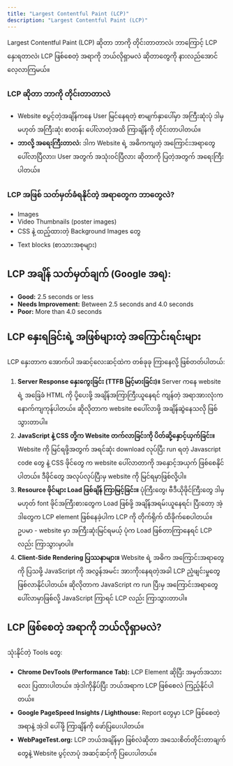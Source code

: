 ```yaml
---
title: "Largest Contentful Paint (LCP)"
description: "Largest Contentful Paint (LCP)"
---
```



<Aside title="ရည်ရွယ်ချက်">
 Largest Contentful Paint (LCP) ဆိုတာ ဘာကို တိုင်းတာတာလဲ၊ ဘာကြောင့် LCP နှေးရတာလဲ၊ LCP ဖြစ်စေတဲ့ အရာကို ဘယ်လိုရှာမလဲ ဆိုတာတွေကို နားလည်အောင် လေ့လာကြမယ်။
</Aside>

### LCP ဆိုတာ ဘာကို တိုင်းတာတာလဲ

- Website စပွင့်တဲ့အချိန်ကနေ User မြင်နေရတဲ့ စာမျက်နှာပေါ်မှာ အကြီးဆုံးပုံ ဒါမှမဟုတ် အကြီးဆုံး စာတန်း ပေါ်လာတဲ့အထိ ကြာချိန်ကို တိုင်းတာပါတယ်။
- **ဘာလို့ အရေးကြီးတာလဲ:** ဒါက Website ရဲ့ အဓိကကျတဲ့ အကြောင်းအရာတွေ ပေါ်လာပြီလား၊ User အတွက် အသုံးဝင်ပြီလား ဆိုတာကို ပြတဲ့အတွက် အရေးကြီးပါတယ်။

### LCP အဖြစ် သတ်မှတ်ခံရနိုင်တဲ့ အရာတွေက ဘာတွေလဲ?

- Images
- Video Thumbnails (poster images)
- CSS နဲ့ ထည့်ထားတဲ့ Background Images တွေ
- Text blocks (စာသားအစုများ)

## LCP အချိန် သတ်မှတ်ချက် (Google အရ):

- **Good:** 2.5 seconds or less
- **Needs Improvement:** Between 2.5 seconds and 4.0 seconds
- **Poor:** More than 4.0 seconds

<ContentImage src={lcpValues} alt="LCP values" />
<ContentImage src={lcp} alt="LCP" />

## LCP နှေးရခြင်းရဲ့ အဖြစ်များတဲ့ အကြောင်းရင်းများ

LCP နှေးတာက အောက်ပါ အဆင့်လေးဆင့်ထဲက တစ်ခုခု ကြာနေလို့ ဖြစ်တတ်ပါတယ်:

1. **Server Response နှေးကွေးခြင်း (TTFB မြင့်မားခြင်း)။** Server ကနေ website ရဲ့ အခြေခံ HTML ကို ပို့ပေးဖို့ အချိန်အကြာကြီးယူနေရင် ကျန်တဲ့ အရာအားလုံးက နောက်ကျကုန်ပါတယ်။ ဆိုလိုတာက website စပေါ်လာဖို့ အချိန်ဆွဲနေသလို ဖြစ်သွားတာပါ။
2. **JavaScript နဲ့ CSS တို့က Website တက်လာခြင်းကို ပိတ်ဆို့နှောင့်ယှက်ခြင်း။** Website ကို မြင်ရဖို့အတွက် အရင်ဆုံး download လုပ်ပြီး run ရတဲ့ Javascript code တွေ နဲ့ CSS ဖိုင်တွေ က website ပေါ်လာတာကို အနှောင့်အယှက် ဖြစ်စေနိုင်ပါတယ်။ ဒီဖိုင်တွေ အလုပ်လုပ်ပြီးမှ website ကို မြင်ရမှာဖြစ်လို့ပါ။
3. **Resource ဖိုင်များ Load ဖြစ်ချိန် ကြာမြင့်ခြင်း။** ပုံကြီးတွေ၊ ဗီဒီယိုဖိုင်ကြီးတွေ ဒါမှမဟုတ် font ဖိုင်အကြီးစားတွေက Load ဖြစ်ဖို့ အချိန်အရမ်းယူနေရင်၊ ပြီးတော့ အဲ့ဒါတွေက LCP element ဖြစ်နေခဲ့ပါက LCP ကို တိုက်ရိုက် ထိခိုက်စေပါတယ်။ ဥပမာ - website မှာ အကြီးဆုံးမြင်ရမယ့် ပုံက Load ဖြစ်တာကြာနေရင် LCP လည်း ကြာသွားမှာပါ။
4. **Client-Side Rendering ပြဿနာများ။** Website ရဲ့ အဓိက အကြောင်းအရာတွေကို ပြသဖို့ JavaScript ကို အလွန်အမင်း အားကိုးနေရတဲ့အခါ LCP ညံ့ဖျင်းမှုတွေ ဖြစ်လာနိုင်ပါတယ်။ ဆိုလိုတာက JavaScript က run ပြီးမှ အကြောင်းအရာတွေ ပေါ်လာမှာဖြစ်လို့ JavaScript ကြာရင် LCP လည်း ကြာသွားတာပါ။


## LCP ဖြစ်စေတဲ့ အရာကို ဘယ်လိုရှာမလဲ?
သုံးနိုင်တဲ့ Tools တွေ:

- **Chrome DevTools (Performance Tab):** LCP Element ဆိုပြီး အမှတ်အသားလေး ပြထားပါတယ်။ အဲ့ဒါကိုနှိပ်ပြီး ဘယ်အရာက LCP ဖြစ်စေလဲ ကြည့်နိုင်ပါတယ်။
- **Google PageSpeed Insights / Lighthouse:** Report တွေမှာ LCP ဖြစ်စေတဲ့အရာနဲ့ အဲ့ဒါ ပေါ်ဖို့ ကြာချိန်ကို ဖော်ပြပေးပါတယ်။
- **WebPageTest.org:** LCP ဘယ်အချိန်မှာ ဖြစ်လဲဆိုတာ အသေးစိတ်တိုင်းတာချက်တွေနဲ့ Website ပွင့်လာပုံ အဆင့်ဆင့်ကို ပြပေးပါတယ်။

<ContentImage src={performance} alt='performance tab LCP' />
